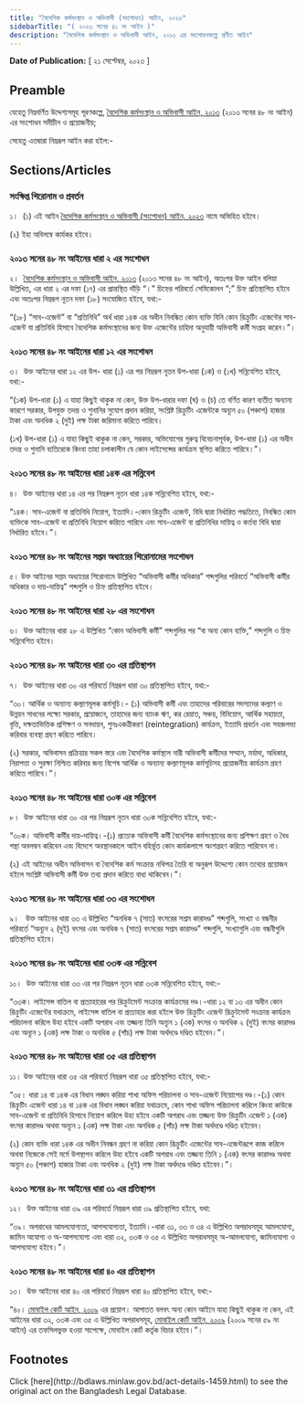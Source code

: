 ```yaml
---
title: "বৈদেশিক কর্মসংস্থান ও অভিবাসী (সংশোধন) আইন, ২০২৩"
sidebarTitle: "( ২০২৩ সনের ৪১ নং আইন )"
description: "বৈদেশিক কর্মসংস্থান ও অভিবাসী আইন, ২০১৩ এর সংশোধনকল্পে প্রণীত আইন"
---
```


**Date of Publication:** [ ২১ সেপ্টেম্বর, ২০২৩ ]

## Preamble

যেহেতু নিম্নবর্ণিত উদ্দেশ্যসমূহ পূরণকল্পে, [বৈদেশিক কর্মসংস্থান ও অভিবাসী আইন, ২০১৩](/laws/volume-43/act-1131 "বৈদেশিক কর্মসংস্থান ও অভিবাসী আইন, ২০১৩") (২০১৩ সনের ৪৮ নং আইন) এর সংশোধন সমীচীন ও প্রয়োজনীয়;

সেহেতু এতদ্বারা নিম্নরূপ আইন করা হইল:-

## Sections/Articles

### সংক্ষিপ্ত শিরোনাম ও প্রবর্তন

১।  (১) এই আইন [বৈদেশিক কর্মসংস্থান ও অভিবাসী (সংশোধন) আইন, ২০২৩](/laws/volume-53/act-1459 "বৈদেশিক কর্মসংস্থান ও অভিবাসী (সংশোধন) আইন, ২০২৩") নামে অভিহিত হইবে।

(২) ইহা অবিলম্বে কার্যকর হইবে।

### ২০১৩ সনের ৪৮ নং আইনের ধারা ২ এর সংশোধন

২।  [বৈদেশিক কর্মসংস্থান ও অভিবাসী আইন, ২০১৩](/laws/volume-43/act-1131 "বৈদেশিক কর্মসংস্থান ও অভিবাসী আইন, ২০১৩") (২০১৩ সনের ৪৮ নং আইন), অতঃপর উক্ত আইন বলিয়া উল্লিখিত, এর ধারা ২ এর দফা (১৭) এর প্রান্তস্থিত দাঁড়ি “।” চিহ্নের পরিবর্তে সেমিকোলন “;” চিহ্ন প্রতিস্থাপিত হইবে এবং অতঃপর নিম্নরূপ নূতন দফা (১৮) সংযোজিত হইবে, যথা:-

“(১৮) “সাব-এজেন্ট” বা “প্রতিনিধি” অর্থ ধারা ১৪ক এর অধীন নিবন্ধিত কোন ব্যক্তি যিনি কোন রিক্রুটিং এজেন্টের সাব-এজেন্ট বা প্রতিনিধি হিসাবে বৈদেশিক কর্মসংস্থানের জন্য উক্ত এজেন্টের চাহিদা অনুযায়ী অভিবাসী কর্মী সংগ্রহ করেন।”।

### ২০১৩ সনের ৪৮ নং আইনের ধারা ১২ এর সংশোধন

৩।  উক্ত আইনের ধারা ১২ এর উপ- ধারা (১) এর পর নিম্নরূপ নূতন উপ-ধারা (১ক) ও (১খ) সন্নিবেশিত হইবে, যথা:-

“(১ক) উপ-ধারা (১) এ যাহা কিছুই থাকুক না কেন, উক্ত উপ-ধারার দফা (ঘ) ও (চ) তে বর্ণিত কারণ ব্যতীত অন্যান্য কারণে সরকার, উপযুক্ত তদন্ত ও শুনানির সুযোগ প্রদান করিয়া, সংশ্লিষ্ট রিক্রুটিং এজেন্টকে অন্যূন ৫০ (পঞ্চাশ) হাজার টাকা এবং অনধিক ২ (দুই) লক্ষ টাকা জরিমানা করিতে পারিবে।

(১খ) উপ-ধারা (১) এ যাহা কিছুই থাকুক না কেন, সরকার, অভিযোগের গুরুত্ব বিবেচনাপূর্বক, উপ-ধারা (১) এর অধীন তদন্ত ও শুনানি ব্যতিরেকে কিংবা তাহা চলাকালীন যে কোন লাইসেন্সের কার্যক্রম স্থগিত করিতে পারিবে।”।

### ২০১৩ সনের ৪৮ নং আইনের ধারা ১৪ক এর সন্নিবেশ

৪।  উক্ত আইনের ধারা ১৪ এর পর নিম্নরুপ নূতন ধারা ১৪ক সন্নিবেশিত হইবে, যথা:-

“১৪ক। সাব-এজেন্ট বা প্রতিনিধি নিয়োগ, ইত্যাদি।-কোন রিক্রুটিং এজেন্ট, বিধি দ্বারা নির্ধারিত পদ্ধতিতে, নিবন্ধিত কোন ব্যক্তিকে সাব-এজেন্ট বা প্রতিনিধি নিয়োগ করিতে পারিবে এবং সাব-এজেন্ট বা প্রতিনিধির দায়িত্ব ও কর্তব্য বিধি দ্বারা নির্ধারিত হইবে।”।

### ২০১৩ সনের ৪৮ নং আইনের সপ্তম অধ্যায়ের শিরোনামের সংশোধন

৫। উক্ত আইনের সপ্তম অধ্যায়ের শিরোনামে উল্লিখিত “অভিবাসী কর্মীর অধিকার” শব্দগুলির পরিবর্তে “অভিবাসী কর্মীর অধিকার ও দায়-দায়িত্ব” শব্দগুলি ও চিহ্ন প্রতিস্থাপিত হইবে।

### ২০১৩ সনের ৪৮ নং আইনের ধারা ২৮ এর সংশোধন

৬।  উক্ত আইনের ধারা ২৮ এ উল্লিখিত “কোন অভিবাসী কর্মী” শব্দগুলির পর “বা অন্য কোন ব্যক্তি,” শব্দগুলি ও চিহ্ন সন্নিবেশিত হইবে।

### ২০১৩ সনের ৪৮ নং আইনের ধারা ৩০ এর প্রতিস্থাপন

৭।  উক্ত আইনের ধারা ৩০ এর পরিবর্তে নিম্নরূপ ধারা ৩০ প্রতিস্থাপিত হইবে, যথা:-

“৩০। আর্থিক ও অন্যান্য কল্যাণমূলক কর্মসূচি।- (১) অভিবাসী কর্মী এবং তাহাদের পরিবারের সদস্যদের কল্যাণ ও উন্নয়ন সাধনের লক্ষ্যে সরকার, প্রয়োজনে, তাহাদের জন্য ব্যাংক ঋণ, কর রেয়াত, সঞ্চয়, বিনিয়োগ, আর্থিক সহায়তা, বৃত্তি, দক্ষতাভিত্তিক প্রশিক্ষণ ও সনদায়ন, পুনঃএকত্রীকরণ (reintegration) কার্যক্রম, ইত্যাদি প্রবর্তন এবং সহজলভ্য করিবার ব্যবস্থা গ্রহণ করিতে পারিবে।

(২) সরকার, অভিবাসন প্রক্রিয়ার সকল স্তরে এবং বৈদেশিক কর্মস্থলে নারী অভিবাসী কর্মীদের সম্মান, মর্যাদা, অধিকার, নিরাপত্তা ও সুরক্ষা নিশ্চিত করিবার জন্য বিশেষ আর্থিক ও অন্যান্য কল্যাণমূলক কর্মসূচিসহ প্রয়োজনীয় কার্যক্রম গ্রহণ করিতে পারিবে।”।

### ২০১৩ সনের ৪৮ নং আইনের ধারা ৩০ক এর সন্নিবেশ

৮।  উক্ত আইনের ধারা ৩০ এর পর নিম্নরূপ নূতন ধারা ৩০ক সন্নিবেশিত হইবে, যথা:-

“৩০ক। অভিবাসী কর্মীর দায়-দায়িত্ব।-(১) প্রত্যেক অভিবাসী কর্মী বৈদেশিক কর্মসংস্থানের জন্য প্রশিক্ষণ গ্রহণ ও বৈধ পন্থা অবলম্বন করিবেন এবং বিদেশে অবস্থানকালে আইন বহির্ভূত কোন কার্যকলাপে অংশগ্রহণ করিতে পারিবেন না।

(২) এই আইনের অধীন অভিবাসন বা বৈদেশিক কর্ম সংক্রান্ত নথিপত্র তৈরি বা অনুরূপ উদ্দেশ্যে কোন তথ্যের প্রয়োজন হইলে সংশ্লিষ্ট অভিবাসী কর্মী উক্ত তথ্য প্রদান করিতে বাধ্য থাকিবেন।”।

### ২০১৩ সনের ৪৮ নং আইনের ধারা ৩৩ এর সংশোধন

৯।   উক্ত আইনের ধারা ৩৩ এ উল্লিখিত “অনধিক ৭ (সাত) বৎসরের সশ্রম কারাদণ্ড” শব্দগুলি, সংখ্যা ও বন্ধনীর পরিবর্তে “অন্যূন ২ (দুই) বৎসর এবং অনধিক ৭ (সাত) বৎসরের সশ্রম কারাদণ্ড” শব্দগুলি, সংখ্যাগুলি এবং বন্ধনীগুলি প্রতিস্থাপিত হইবে।

### ২০১৩ সনের ৪৮ নং আইনের ধারা ৩৩ক এর সন্নিবেশ

১০।  উক্ত আইনের ধারা ৩৩ এর পর নিম্নরূপ নূতন ধারা ৩৩ক সন্নিবেশিত হইবে, যথা:-

“৩৩ক। লাইসেন্স বাতিল বা প্রত্যাহারের পর রিক্রুটমেন্ট সংক্রান্ত কার্যক্রমের দণ্ড।-ধারা ১২ বা ১৩ এর অধীন কোন রিক্রুটিং এজেন্টের যথাক্রমে, লাইসেন্স বাতিল বা প্রত্যাহার করা হইলে উক্ত রিক্রুটিং এজেন্ট রিক্রুটমেন্ট সংক্রান্ত কার্যক্রম পরিচালনা করিলে উহা হইবে একটি অপরাধ এবং তজ্জন্য তিনি অন্যূন ১ (এক) বৎসর ও অনধিক ২ (দুই) বৎসর কারাদণ্ড এবং অন্যূন ১ (এক) লক্ষ টাকা ও অনধিক ৫ (পাঁচ) লক্ষ টাকা অর্থদণ্ডে দণ্ডিত হইবেন।”।

### ২০১৩ সনের ৪৮ নং আইনের ধারা ৩৫ এর প্রতিস্থাপন

১১। উক্ত আইনের ধারা ৩৫ এর পরিবর্তে নিম্নরূপ ধারা ৩৫ প্রতিস্থাপিত হইবে, যথা:-

“৩৫। ধারা ১৪ বা ১৪ক এর বিধান লঙ্ঘন করিয়া শাখা অফিস পরিচালনা ও সাব-এজেন্ট নিয়োপের দণ্ড।-(১) কোন রিক্রুটিং এজেন্ট ধারা ১৪ বা ১৪ক এর বিধান লঙ্ঘন করিয়া যথাক্রমে, কোন শাখা অফিস পরিচালনা করিলে কিংবা কাউকে সাব-এজেন্ট বা প্রতিনিধি হিসাবে নিয়োগ করিলে উহা হইবে একটি অপরাধ এবং তজ্জন্য উক্ত রিক্রুটিং এজেন্ট ১ (এক) বৎসর কারাদণ্ড অথবা অন্যূন ১ (এক) লক্ষ টাকা এবং অনধিক ৫ (পাঁচ) লক্ষ টাকা অর্থদণ্ডে দণ্ডিত হইবেন।

(২) কোন ব্যক্তি ধারা ১৪ক এর অধীন নিবন্ধন গ্রহণ না করিয়া কোন রিক্রুটিং এজেন্টের সাব-এজেন্টরূপে কাজ করিলে অথবা নিজেকে সেই মর্মে উপস্থাপন করিলে উহা হইবে একটি অপরাধ এবং তজ্জন্য তিনি ১ (এক) বৎসর কারাদণ্ড অথবা অন্যূন ৫০ (পঞ্চাশ) হাজার টাকা এবং অনধিক ২ (দুই) লক্ষ টাকা অর্থদণ্ডে দণ্ডিত হইবেন।”।

### ২০১৩ সনের ৪৮ নং আইনের ধারা ৩১ এর প্রতিস্থাপন

১২।  উক্ত আইনের ধারা ৩৯ এর পরিবর্তে নিম্নরূপ ধারা ৩৯ প্রতিস্থাপিত হইবে, যথা:

“৩৯। অপরাধের আমলযোগ্যতা, আপসযোগ্যতা, ইত্যাদি।-ধারা ৩১, ৩৩ ও ৩৪ এ উল্লিখিত অপরাধসমূহ আমলযোগ্য, জামিন অযোগ্য ও অ-আপসযোগ্য এবং ধারা ৩২, ৩৩ক ও ৩৫ এ উল্লিখিত অপরাধসমূহ অ-আমলযোগ্য, জামিনযোগ্য ও আপসযোগ্য হইবে।”।

### ২০১৩ সনের ৪৮ নং আইনের ধারা ৪০ এর প্রতিস্থাপন

১৩।  উক্ত আইনের ধারা ৪০ এর পরিবর্তে নিম্নরূপ ধারা ৪০ প্রতিস্থাপিত হইবে, যথা:-

“৪০। [মোবাইল কোর্ট আইন, ২০০৯](/laws/volume-39/act-1025 "মোবাইল কোর্ট আইন, ২০০৯") এর প্রয়োগ। আপাতত বলবৎ অন্য কোন আইনে যাহা কিছুই থাকুক না কেন, এই আইনের ধারা ৩২, ৩৩ক এবং ৩৫ এ উল্লিখিত অপরাধসমূহ, [মোবাইল কোর্ট আইন, ২০০৯](/laws/volume-39/act-1025 "মোবাইল কোর্ট আইন, ২০০৯") (২০০৯ সনের ৫৯ নং আইন) এর তফসিলভুক্ত হওয়া সাপেক্ষে, মোবাইল কোর্ট কর্তৃক বিচার হইবে।”।

## Footnotes

<Note>
  Click [here](http://bdlaws.minlaw.gov.bd/act-details-1459.html) to see the original act on the Bangladesh Legal Database.
</Note>
